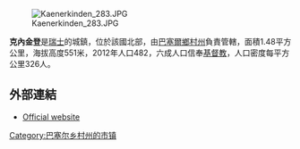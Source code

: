 [[Image:Kaenerkinden_283.JPG|right]]

'''克內金登'''是[[瑞士|瑞士]]的城鎮，位於該國北部，由[[巴塞爾鄉村州|巴塞爾鄉村州]]負責管轄，面積1.48平方公里，海拔高度551米，2012年人口482，六成人口信奉[[基督教|基督教]]，人口密度每平方公里326人。

==外部連結==
* [https://web.archive.org/web/20060628123948/http://www.kaenerkinden.ch/ Official website] {{de icon}}

{{Switzerland-geo-stub}}
[[Category:巴塞尔乡村州的市镇|Category:巴塞尔乡村州的市镇]]